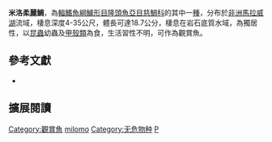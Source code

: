 {{Speciesbox
| name = 米洛柔麗鯛
| status = LC
| status_system = IUCN3.1
| image = 
| image_width = 260px
| image_caption = 
| genus = Placidochromis
| species = milomo
| authority = [[Oliver|Oliver]], 1989
| synonyms = 
}}
'''米洛柔麗鯛'''，為[[輻鰭魚綱|輻鰭魚綱]][[鱸形目|鱸形目]][[隆頭魚亞目|隆頭魚亞目]][[慈鯛科|慈鯛科]]的其中一[[種|種]]，分布於[[非洲|非洲]][[馬拉威湖|馬拉威湖]]流域，棲息深度4-35公尺，體長可達18.7公分，棲息在岩石底質水域，為獨居性，以[[昆蟲|昆蟲]]幼蟲及[[甲殼類|甲殼類]]為食，生活習性不明，可作為觀賞魚。

== 參考文獻 ==
*{{FishBase_species|genus=Placidochromis|species=milomo|year=2013|month=4}}

== 擴展閱讀 ==
{{refbegin}}
{{wikispecies-inline|Placidochromis milomo|米洛柔麗鯛}}
{{refend}}
{{Taxonbar|from=Q3317670}}

[[Category:觀賞魚|Category:觀賞魚]]
[[Category:柔麗鯛屬|milomo]]
[[Category:无危物种|Category:无危物种]]
[[Category:1989年描述的鱼类|P]]


{{鱸形目小作品}}